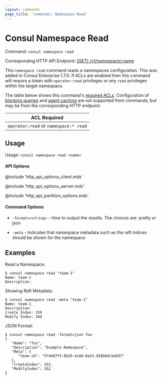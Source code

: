```yaml
---
layout: commands
page_title: 'Commands: Namespace Read'
---
```


# Consul Namespace Read

Command: `consul namespace read`

Corresponding HTTP API Endpoint: [\[GET\] /v1/namespace/:name](https://www.consul.io/api-docs/namespaces#read-a-namespace)

<EnterpriseAlert />

This `namespace read` command reads a namespaces configuration. This was added in Consul Enterprise 1.7.0. If
ACLs are enabled then this command will require a token with `operator:read` privileges or any `read` privileges
within the target namespace.

The table below shows this command's [required ACLs](/api#authentication). Configuration of
[blocking queries](/api/features/blocking) and [agent caching](/api/features/caching)
are not supported from commands, but may be from the corresponding HTTP endpoint.

| ACL Required                          |
| ------------------------------------- |
| `operator:read` or `namespace:* read` |

## Usage

Usage: `consul namespace read <name>`

#### API Options

@include 'http_api_options_client.mdx'

@include 'http_api_options_server.mdx'

@include 'http_api_partition_options.mdx'

#### Command Options

- `-format=<string>` - How to output the results. The choices are: pretty or json

- `-meta` - Indicates that namespace metadata such as the raft indices should be
  shown for the namespace

## Examples

Read a Namespace:

```shell-session
$ consul namespace read "team-1"
Name: team-1
Description:
```

Showing Raft Metadata:

```shell-session
$ consul namespace read -meta "team-1"
Name: team-1
Description:
Create Index: 339
Modify Index: 344
```

JSON Format:

```shell-session
$ consul namespace read -format=json foo
{
   "Name": "foo",
   "Description": "Example Namespace",
   "Meta": {
      "team-id": "574407f3-8b26-4c84-8e51-028bb8cbdd37"
   },
   "CreateIndex": 352,
   "ModifyIndex": 352
}
```
